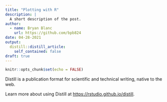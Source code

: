 ```yaml
---
title: "Plotting with R"
description: |
  A short description of the post.
author:
  - name: Bryan Blanc
    url: https://github.com/bpb824
date: 04-28-2021
output:
  distill::distill_article:
    self_contained: false
draft: true
---
```



```r
knitr::opts_chunk$set(echo = FALSE)
```

Distill is a publication format for scientific and technical writing, native to the web.

Learn more about using Distill at <https://rstudio.github.io/distill>.


